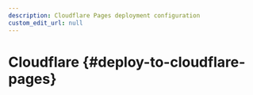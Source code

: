 ```yaml
---
description: Cloudflare Pages deployment configuration
custom_edit_url: null
---
```


# Cloudflare {#deploy-to-cloudflare-pages}


<CloudflareLogo className="logoBadge"/>

<!-- import ComingSoon from "@site/src/components/ComingSoon";

<ComingSoon /> -->

